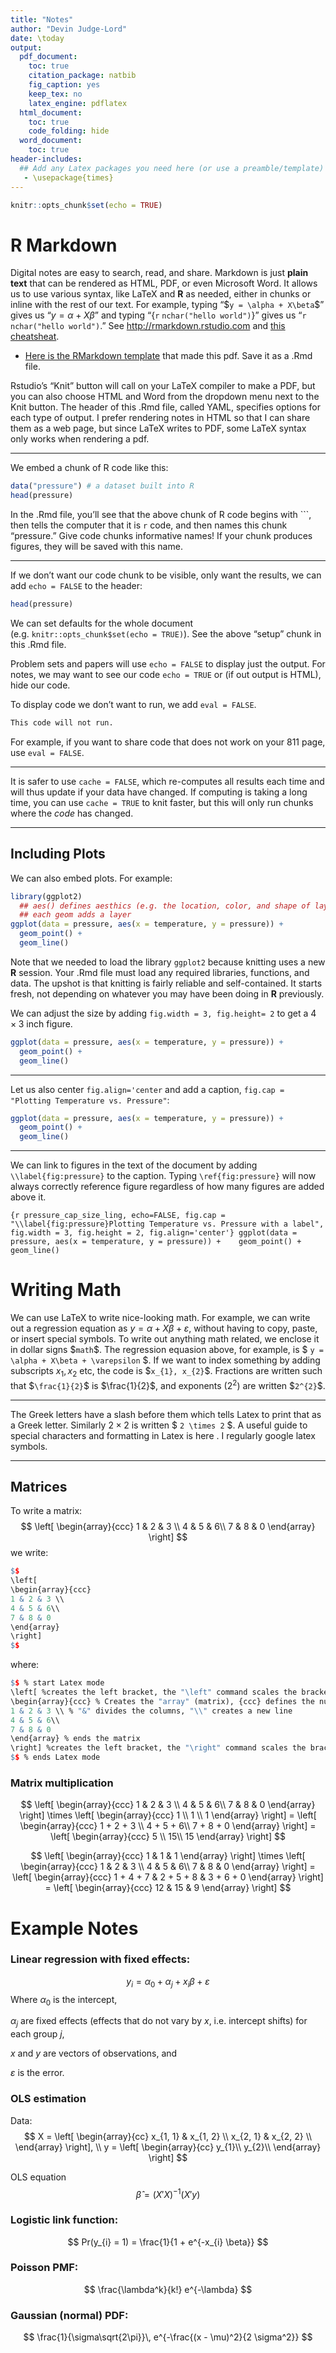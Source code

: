 ```yaml
---
title: "Notes"
author: "Devin Judge-Lord"
date: \today
output:
  pdf_document:
    toc: true
    citation_package: natbib
    fig_caption: yes
    keep_tex: no
    latex_engine: pdflatex
  html_document: 
    toc: true
    code_folding: hide
  word_document: 
    toc: true
header-includes:
  ## Add any Latex packages you need here (or use a preamble/template)
   - \usepackage{times}
---
```

```r
knitr::opts_chunk$set(echo = TRUE)
```

<!-- The above sets everything up. -->

<!-- The below is just for reference, delete it if you like. -->

# R Markdown

Digital notes are easy to search, read, and share. Markdown is just **plain text** that can be rendered as HTML, PDF, or even Microsoft Word. It allows us to use various syntax, like LaTeX and **R** as needed, either in chunks or inline with the rest of our text. For example, typing "\$`y = \alpha + X\beta`\$" gives us "$y = \alpha + X\beta$" and typing "\{`r` `nchar("hello world")`\}" gives us "`r  nchar("hello world")`." See <http://rmarkdown.rstudio.com> and [this cheatsheat](https://rmarkdown.rstudio.com/lesson-15.html). 

- [Here is the RMarkdown template](https://github.com/judgelord/PS811/raw/master/example_notes.Rmd) that made this pdf. Save it as a .Rmd file.

Rstudio's "Knit" button will call on your LaTeX compiler to make a PDF, but you can also choose HTML and Word from the dropdown menu next to the Knit button. The header of this .Rmd file, called YAML, specifies options for each type of output. I prefer rendering notes in HTML so that I can share them as a web page, but since LaTeX writes to PDF, some LaTeX syntax only works when rendering a pdf.


--- 

We embed a chunk of R code like this:
```r
data("pressure") # a dataset built into R
head(pressure)
```

In the .Rmd file, you'll see that the above chunk of R code begins with \`\`\`, then tells the computer that it is `r` code, and then names this chunk "pressure." 
Give code chunks informative names! If your chunk produces figures, they will be saved with this name.

---

If we don't want our code chunk to be visible, only want the results, we can add `echo = FALSE` to the header:

```r
head(pressure)
```

We can set defaults for the whole document (e.g. `knitr::opts_chunk$set(echo = TRUE)`). See the above "setup" chunk in this .Rmd file.

Problem sets and papers will use `echo = FALSE` to display just the output. For notes, we may want to see our code `echo = TRUE` or (if out output is HTML), hide our code. 

To display code we don't want to run, we add `eval = FALSE`.

```r
This code will not run. 
```

For example, if you want to share code that does not work on your 811 page, use `eval = FALSE`.

---

It is safer to use `cache = FALSE`, which re-computes all results each time and will thus update if your data have changed. If computing is taking a long time, you can use `cache = TRUE` to knit faster, but this will only run chunks where the *code* has changed. 

---

## Including Plots

We can also embed plots. For example:

```r
library(ggplot2)
  ## aes() defines aesthics (e.g. the location, color, and shape of layers on the grid)
  ## each geom adds a layer
ggplot(data = pressure, aes(x = temperature, y = pressure)) +
  geom_point() + 
  geom_line()

```

Note that we needed to load the library `ggplot2` because knitting uses a new **R** session. Your .Rmd file must load any required libraries, functions, and data. The upshot is that knitting is fairly reliable and self-contained. It starts fresh, not depending on whatever you may have been doing in **R** previously.

We can adjust the size by adding `fig.width = 3, fig.height= 2` to get a $4\times3$ inch figure.

```r
ggplot(data = pressure, aes(x = temperature, y = pressure)) + 
  geom_point() + 
  geom_line()
```

---

Let us also center `fig.align='center` and add a caption, `fig.cap = "Plotting Temperature vs. Pressure"`:

```r
ggplot(data = pressure, aes(x = temperature, y = pressure)) + 
  geom_point() + 
  geom_line()
```

---

We can link to figures in the text of the document by adding `\\label{fig:pressure}` to the caption.
Typing `\ref{fig:pressure}` will now always correctly reference figure \ref{fig:pressure} regardless of how many figures are added above it.

```{r pressure_cap_size_ling, echo=FALSE, fig.cap = "\\label{fig:pressure}Plotting Temperature vs. Pressure with a label", fig.width = 3, fig.height = 2, fig.align='center'}
ggplot(data = pressure, aes(x = temperature, y = pressure)) + 
  geom_point() + 
  geom_line()
```

\newpage
---

# Writing Math
We can use LaTeX to write nice-looking math.  For example, we can write out a regression equation as $y = \alpha + X\beta + \varepsilon$, without having to copy, paste, or insert special symbols. To write out anything math related, we enclose it in dollar signs $\$$`math`$\$$. The regression equasion above, for example, is $\$$ `y = \alpha + X\beta + \varepsilon` $\$$. If we want to index something by adding subscripts $x_{1}, x_{2}$ etc, the code is $\$$`x_{1}, x_{2}`$\$$. Fractions are written such that $\$$`\frac{1}{2}`$\$$ is $\frac{1}{2}$, and exponents ($2^{2}$) are written $\$$`2^{2}`$\$$.

---

The Greek letters have a slash before them which tells Latex to print that as a Greek letter. Similarly $2 \times 2$ is written $\$$ `2 \times 2` $\$$. A useful guide to special characters and formatting in Latex is here \url{https://users.dickinson.edu/~richesod/latex/latexcheatsheet.pdf}. I regularly google latex symbols.

---

## Matrices

To write a matrix:
$$ 
\left[
\begin{array}{ccc}
1 & 2 & 3 \\
4 & 5 & 6\\
7 & 8 & 0
\end{array}
\right] 
$$
we write:
```r
$$ 
\left[
\begin{array}{ccc}
1 & 2 & 3 \\
4 & 5 & 6\\
7 & 8 & 0
\end{array}
\right] 
$$
```

where:
```r
$$ % start Latex mode
\left[ %creates the left bracket, the "\left" command scales the bracket "["
\begin{array}{ccc} % Creates the "array" (matrix), {ccc} defines the number of columns
1 & 2 & 3 \\ % "&" divides the columns, "\\" creates a new line
4 & 5 & 6\\
7 & 8 & 0
\end{array} % ends the matrix
\right] %creates the left bracket, the "\right" command scales the bracket "]"
$$ % ends Latex mode
```

### Matrix multiplication

$$
\left[
\begin{array}{ccc}
1 & 2 & 3 \\
4 & 5 & 6\\
7 & 8 & 0
\end{array}
\right] 
\times 
\left[
\begin{array}{ccc}
1 \\
1 \\
1
\end{array}
\right] 
= 
\left[
\begin{array}{ccc}
1 + 2 + 3 \\
4 + 5 + 6\\
7 + 8 + 0
\end{array}
\right] 
= 
\left[
\begin{array}{ccc}
5 \\
15\\
15
\end{array}
\right]
$$

$$
\left[
\begin{array}{ccc}
1 & 1 & 1
\end{array}
\right] 
\times
\left[
\begin{array}{ccc}
1 & 2 & 3 \\
4 & 5 & 6\\
7 & 8 & 0
\end{array}
\right] 
= 
\left[
\begin{array}{ccc}
1 + 4 + 7 & 2 + 5 + 8 &  3 + 6 + 0
\end{array}
\right] 
= 
\left[
\begin{array}{ccc}
12 & 15 & 9
\end{array}
\right]
$$

\newpage
---

# Example Notes

### Linear regression with fixed effects:
$$ y_{i} = \alpha_{0} + \alpha_{j} + x_{i} \beta + \varepsilon $$
Where $\alpha_{0}$ is the intercept, 

$\alpha_{j}$ are fixed effects (effects that do not vary by $x$, i.e. intercept shifts) for each group $j$, 

$x$ and $y$ are vectors of observations, and

$\varepsilon$ is the error.

### OLS estimation 

Data:
$$
X = 
\left[
\begin{array}{cc}
x_{1, 1} & x_{1, 2} \\
x_{2, 1} & x_{2, 2} \\
\end{array}
\right],
\\
y = 
\left[
\begin{array}{cc}
y_{1}\\
y_{2}\\
\end{array}
\right]
$$

OLS equation
$$
\hat{\beta} = (X'X)^{-1}(X'y)
$$

### Logistic link function:
$$ Pr(y_{i} = 1) = \frac{1}{1 + e^{-x_{i} \beta}} $$

### Poisson PMF:
$$
      \frac{\lambda^k}{k!} e^{-\lambda}
$$

### Gaussian (normal) PDF:
$$ \frac{1}{\sigma\sqrt{2\pi}}\, e^{-\frac{(x - \mu)^2}{2 \sigma^2}} $$

